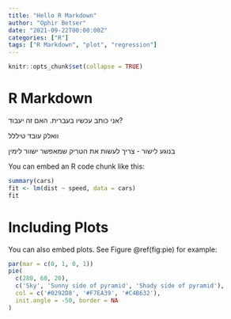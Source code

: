 ```yaml
---
title: "Hello R Markdown"
author: "Ophir Betser"
date: "2021-09-22T00:00:00Z"
categories: ["R"]
tags: ["R Markdown", "plot", "regression"]
---
```


```r
knitr::opts_chunk$set(collapse = TRUE)
```

# R Markdown

אני כותב עכשיו בעברית.
האם זה יעבוד?

וואלק עובד טיללל

בנוגע לישור - צריך לעשות את הטריק שמאפשר ישוור לימין

You can embed an R code chunk like this:

```r
summary(cars)
fit <- lm(dist ~ speed, data = cars)
fit
```

# Including Plots

You can also embed plots. See Figure \@ref(fig:pie) for example:

```r
par(mar = c(0, 1, 0, 1))
pie(
  c(280, 60, 20),
  c('Sky', 'Sunny side of pyramid', 'Shady side of pyramid'),
  col = c('#0292D8', '#F7EA39', '#C4B632'),
  init.angle = -50, border = NA
)
```
